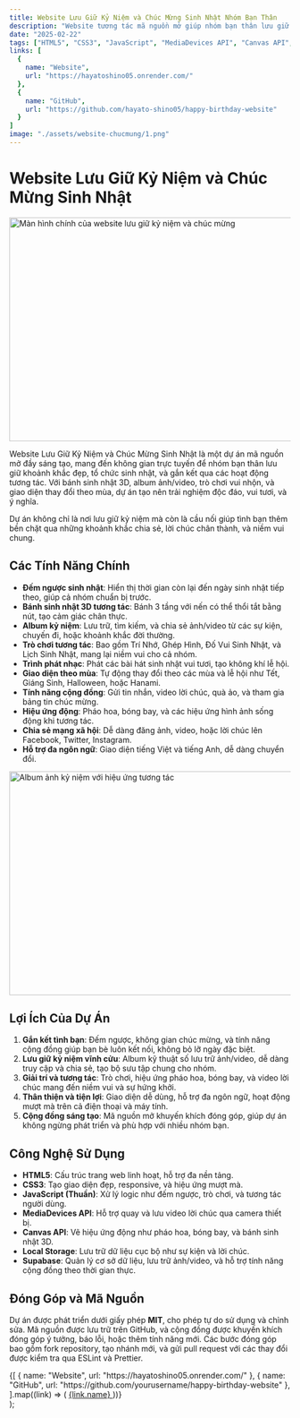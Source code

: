 ```yaml
---
title: Website Lưu Giữ Kỷ Niệm và Chúc Mừng Sinh Nhật Nhóm Bạn Thân
description: "Website tương tác mã nguồn mở giúp nhóm bạn thân lưu giữ kỷ niệm, tổ chức sinh nhật với bánh 3D, đếm ngược, album ảnh/video, trò chơi, và giao diện theo mùa"
date: "2025-02-22"
tags: ["HTML5", "CSS3", "JavaScript", "MediaDevices API", "Canvas API", "Local Storage", "Supabase"]
links: [
  {
    name: "Website",
    url: "https://hayatoshino05.onrender.com/"
  },
  {
    name: "GitHub",
    url: "https://github.com/hayato-shino05/happy-birthday-website"
  }
]
image: "./assets/website-chucmung/1.png"
---
```


# Website Lưu Giữ Kỷ Niệm và Chúc Mừng Sinh Nhật

<img src="./assets/website-chucmung/1.png" alt="Màn hình chính của website lưu giữ kỷ niệm và chúc mừng" width="600" height="400" />

Website Lưu Giữ Kỷ Niệm và Chúc Mừng Sinh Nhật là một dự án mã nguồn mở đầy sáng tạo, mang đến không gian trực tuyến để nhóm bạn thân lưu giữ khoảnh khắc đẹp, tổ chức sinh nhật, và gắn kết qua các hoạt động tương tác. Với bánh sinh nhật 3D, album ảnh/video, trò chơi vui nhộn, và giao diện thay đổi theo mùa, dự án tạo nên trải nghiệm độc đáo, vui tươi, và ý nghĩa.

Dự án không chỉ là nơi lưu giữ kỷ niệm mà còn là cầu nối giúp tình bạn thêm bền chặt qua những khoảnh khắc chia sẻ, lời chúc chân thành, và niềm vui chung.

## Các Tính Năng Chính

- **Đếm ngược sinh nhật**: Hiển thị thời gian còn lại đến ngày sinh nhật tiếp theo, giúp cả nhóm chuẩn bị trước.  
- **Bánh sinh nhật 3D tương tác**: Bánh 3 tầng với nến có thể thổi tắt bằng nút, tạo cảm giác chân thực.  
- **Album kỷ niệm**: Lưu trữ, tìm kiếm, và chia sẻ ảnh/video từ các sự kiện, chuyến đi, hoặc khoảnh khắc đời thường.  
- **Trò chơi tương tác**: Bao gồm Trí Nhớ, Ghép Hình, Đố Vui Sinh Nhật, và Lịch Sinh Nhật, mang lại niềm vui cho cả nhóm.  
- **Trình phát nhạc**: Phát các bài hát sinh nhật vui tươi, tạo không khí lễ hội.  
- **Giao diện theo mùa**: Tự động thay đổi theo các mùa và lễ hội như Tết, Giáng Sinh, Halloween, hoặc Hanami.  
- **Tính năng cộng đồng**: Gửi tin nhắn, video lời chúc, quà ảo, và tham gia bảng tin chúc mừng.  
- **Hiệu ứng động**: Pháo hoa, bóng bay, và các hiệu ứng hình ảnh sống động khi tương tác.  
- **Chia sẻ mạng xã hội**: Dễ dàng đăng ảnh, video, hoặc lời chúc lên Facebook, Twitter, Instagram.  
- **Hỗ trợ đa ngôn ngữ**: Giao diện tiếng Việt và tiếng Anh, dễ dàng chuyển đổi.

<div className="my-4">
  <img src="./assets/website-chucmung/2.png" alt="Album ảnh kỷ niệm với hiệu ứng tương tác" width="600" height="400" />
</div>

## Lợi Ích Của Dự Án

1. **Gắn kết tình bạn**: Đếm ngược, không gian chúc mừng, và tính năng cộng đồng giúp bạn bè luôn kết nối, không bỏ lỡ ngày đặc biệt.  
2. **Lưu giữ kỷ niệm vĩnh cửu**: Album kỹ thuật số lưu trữ ảnh/video, dễ dàng truy cập và chia sẻ, tạo bộ sưu tập chung cho nhóm.  
3. **Giải trí và tương tác**: Trò chơi, hiệu ứng pháo hoa, bóng bay, và video lời chúc mang đến niềm vui và sự hứng khởi.  
4. **Thân thiện và tiện lợi**: Giao diện dễ dùng, hỗ trợ đa ngôn ngữ, hoạt động mượt mà trên cả điện thoại và máy tính.  
5. **Cộng đồng sáng tạo**: Mã nguồn mở khuyến khích đóng góp, giúp dự án không ngừng phát triển và phù hợp với nhiều nhóm bạn.

## Công Nghệ Sử Dụng

- **HTML5**: Cấu trúc trang web linh hoạt, hỗ trợ đa nền tảng.  
- **CSS3**: Tạo giao diện đẹp, responsive, và hiệu ứng mượt mà.  
- **JavaScript (Thuần)**: Xử lý logic như đếm ngược, trò chơi, và tương tác người dùng.  
- **MediaDevices API**: Hỗ trợ quay và lưu video lời chúc qua camera thiết bị.  
- **Canvas API**: Vẽ hiệu ứng động như pháo hoa, bóng bay, và bánh sinh nhật 3D.  
- **Local Storage**: Lưu trữ dữ liệu cục bộ như sự kiện và lời chúc.  
- **Supabase**: Quản lý cơ sở dữ liệu, lưu trữ ảnh/video, và hỗ trợ tính năng cộng đồng theo thời gian thực.

## Đóng Góp và Mã Nguồn

Dự án được phát triển dưới giấy phép **MIT**, cho phép tự do sử dụng và chỉnh sửa. Mã nguồn được lưu trữ trên GitHub, và cộng đồng được khuyến khích đóng góp ý tưởng, báo lỗi, hoặc thêm tính năng mới. Các bước đóng góp bao gồm fork repository, tạo nhánh mới, và gửi pull request với các thay đổi được kiểm tra qua ESLint và Prettier.

  <div className="links">
    {[
      { name: "Website", url: "https://hayatoshino05.onrender.com/" },
      { name: "GitHub", url: "https://github.com/yourusername/happy-birthday-website" },
    ].map((link) => (
      <a key={link.name} href={link.url} target="_blank" rel="noopener noreferrer" className="link">
        {link.name}
      </a>
    ))}
  </div>
);